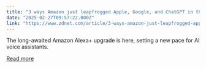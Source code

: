 ```yaml
---
title: "3 ways Amazon just leapfrogged Apple, Google, and ChatGPT in the AI race"
date: "2025-02-27T09:57:22.000Z"
link: "https://www.zdnet.com/article/3-ways-amazon-just-leapfrogged-apple-google-and-chatgpt-in-the-ai-race/"
---
```


The long-awaited Amazon Alexa+ upgrade is here, setting a new pace for AI voice assistants.

[Read more](https://www.zdnet.com/article/3-ways-amazon-just-leapfrogged-apple-google-and-chatgpt-in-the-ai-race/)

